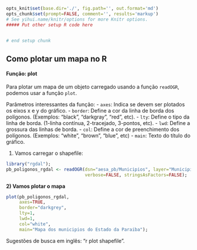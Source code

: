 ```r
opts_knit$set(base.dir='./', fig.path='', out.format='md')
opts_chunk$set(prompt=FALSE, comment='', results='markup')
# See yihui.name/knitr/options for more Knitr options.
##### Put other setup R code here


# end setup chunk
```

## Como plotar um mapa no R

#### Função: plot

Para plotar um mapa de um objeto carregado usando a função `readOGR`, podemos usar a função `plot`.

Parâmetros interessantes da função: 
- `axes`: Indica se devem ser plotados os eixos x e y do gráfico.
- `border`: Define a cor da linha de borda dos polígonos. (Exemplos: "black", "darkgray", "red", etc).
- `lty`: Define o tipo da linha de borda. (1-linha contínua, 2-tracejado, 3-pontos, etc).
- `lwd`: Define a grossura das linhas de borda.
- `col`: Define a cor de preenchimento dos polígonos. (Exemplos: "white", "brown", "blue", etc)
- `main`: Texto do título do gráfico.

1) Vamos carregar o shapefile:
```r
library("rgdal");
pb_poligonos_rgdal <- readOGR(dsn="aesa_pb/Municipios", layer="Municipios", 
                              verbose=FALSE, stringsAsFactors=FALSE);
```

**2) Vamos plotar o mapa**
```r
plot(pb_poligonos_rgdal, 
     axes=TRUE, 
     border="darkgrey", 
     lty=1, 
     lwd=1, 
     col="white", 
     main="Mapa dos municipios do Estado da Paraiba");
```

Sugestões de busca em inglês: "r plot shapefile".
